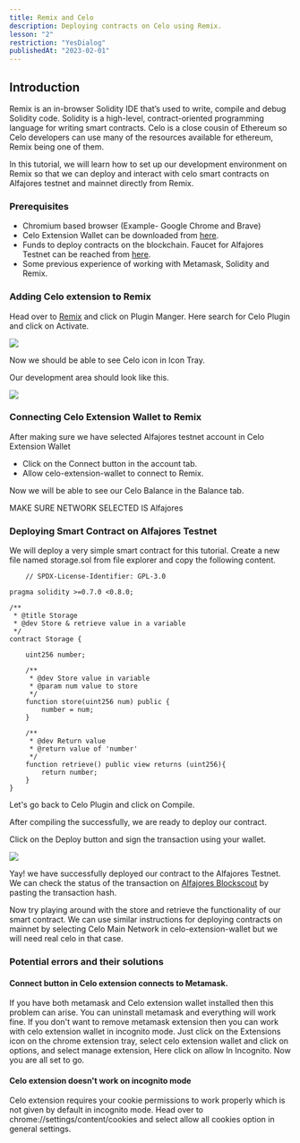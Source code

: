 ```yaml
---
title: Remix and Celo
description: Deploying contracts on Celo using Remix.
lesson: "2"
restriction: "YesDialog"
publishedAt: "2023-02-01"
---
```


## Introduction

Remix is an in-browser Solidity IDE that’s used to write, compile and debug Solidity code. Solidity is a
high-level, contract-oriented programming language for writing smart contracts. Celo is a close cousin of
Ethereum so Celo developers can use many of the resources available for ethereum, Remix being one of them.

In this tutorial, we will learn how to set up our development environment on Remix so that we can deploy and
interact with celo smart contracts on Alfajores testnet and mainnet directly from Remix.

### Prerequisites

- Chromium based browser (Example- Google Chrome and Brave)
- Celo Extension Wallet can be downloaded from [here](https://chrome.google.com/webstore/detail/celoextensionwallet/kkilomkmpmkbdnfelcpgckmpcaemjcdh?hl=en).
- Funds to deploy contracts on the blockchain. Faucet for Alfajores Testnet can be reached from [here](https://celo.org/developers/faucet).
- Some previous experience of working with Metamask, Solidity and Remix.

### Adding Celo extension to Remix

Head over to [Remix](https://remix.ethereum.org/) and click on Plugin Manger. Here search for Celo Plugin and click on Activate.

![](https://raw.githubusercontent.com/figment-networks/learn-tutorials/master/assets/celo-extension-first.JPG)

Now we should be able to see Celo icon in Icon Tray.

Our development area should look like this.

![](https://raw.githubusercontent.com/figment-networks/learn-tutorials/master/assets/celo-extension-added.JPG)

### Connecting Celo Extension Wallet to Remix

After making sure we have selected Alfajores testnet account in Celo Extension Wallet

- Click on the Connect button in the account tab.
- Allow celo-extension-wallet to connect to Remix.

Now we will be able to see our Celo Balance in the Balance tab.

MAKE SURE NETWORK SELECTED IS Alfajores

### Deploying Smart Contract on Alfajores Testnet

We will deploy a very simple smart contract for this tutorial.
Create a new file named storage.sol from file explorer and copy the following content.

```solidity
    // SPDX-License-Identifier: GPL-3.0

pragma solidity >=0.7.0 <0.8.0;

/**
 * @title Storage
 * @dev Store & retrieve value in a variable
 */
contract Storage {

    uint256 number;

    /**
     * @dev Store value in variable
     * @param num value to store
     */
    function store(uint256 num) public {
        number = num;
    }

    /**
     * @dev Return value
     * @return value of 'number'
     */
    function retrieve() public view returns (uint256){
        return number;
    }
}
```

Let's go back to Celo Plugin and click on Compile.

After compiling the successfully, we are ready to deploy our contract.

Click on the Deploy button and sign the transaction using your wallet.

![](https://raw.githubusercontent.com/figment-networks/learn-tutorials/master/assets/celo-extension-deploy-button%20%281%29%20%281%29%20%281%29.JPG)

Yay! we have successfully deployed our contract to the Alfajores Testnet. We can check the status of the
transaction on [Alfajores Blockscout](https://alfajores-blockscout.celo-testnet.org/) by pasting the
transaction hash.

Now try playing around with the store and retrieve the functionality of our smart contract. We can use
similar instructions for deploying contracts on mainnet by selecting Celo Main Network in
celo-extension-wallet but we will need real celo in that case.

### Potential errors and their solutions

#### Connect button in Celo extension connects to Metamask.

If you have both metamask and Celo extension wallet installed then this problem can arise. You can uninstall
metamask and everything will work fine. If you don't want to remove metamask extension then you can work with
celo extension wallet in incognito mode. Just click on the Extensions icon on the chrome extension tray,
select celo extension wallet and click on options, and select manage extension, Here click on allow In
Incognito. Now you are all set to go.

#### Celo extension doesn't work on incognito mode

Celo extension requires your cookie permissions to work properly which is not given by default in incognito mode. Head over to chrome://settings/content/cookies and select allow all cookies option in general settings.
